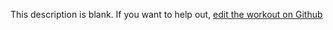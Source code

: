 
  This description is blank. If you want to help out, [edit the workout on Github](https://www.github.com/LiftArcade/exercises/blob/main/exercises/machine-triceps-extension-description.mdx)